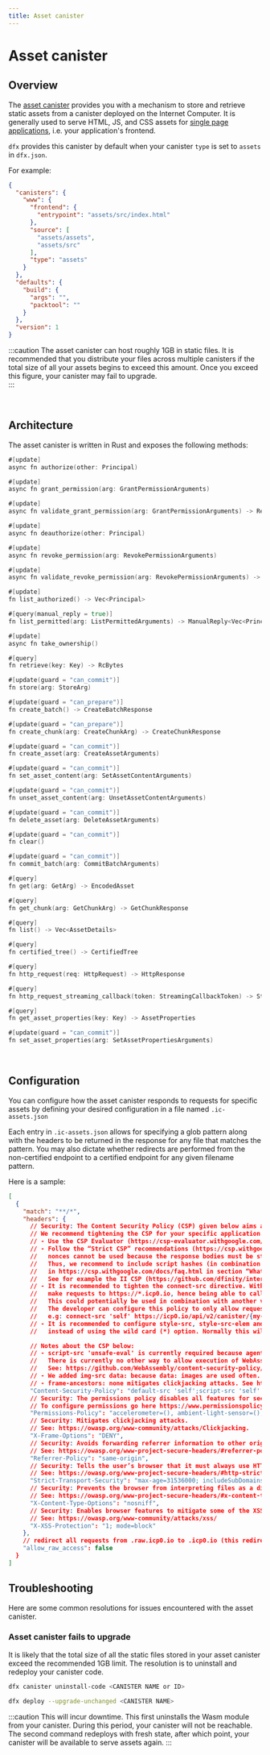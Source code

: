 ```yaml
---
title: Asset canister
---
```


# Asset canister

## Overview

The [asset canister](https://github.com/dfinity/sdk/tree/master/src/canisters/frontend/ic-frontend-canister) provides
you with a mechanism to store and retrieve static assets from a canister deployed on the Internet
Computer. It is generally used to serve HTML, JS, and CSS assets
for [single page applications](https://en.wikipedia.org/wiki/Single-page_application), i.e. your application's frontend.

`dfx` provides this canister by default when your canister `type` is set to `assets` in `dfx.json`.

For example:

```json
{
  "canisters": {
    "www": {
      "frontend": {
        "entrypoint": "assets/src/index.html"
      },
      "source": [
        "assets/assets",
        "assets/src"
      ],
      "type": "assets"
    }
  },
  "defaults": {
    "build": {
      "args": "",
      "packtool": ""
    }
  },
  "version": 1
}
```

:::caution
The asset canister can host roughly 1GB in static files. It is recommended that you distribute your files
across multiple canisters if the total size of all your assets begins to exceed this amount. Once you exceed this
figure, your canister may fail to upgrade.  
:::

<br/>

## Architecture

The asset canister is written in Rust and exposes the following methods:

```go
#[update]
async fn authorize(other: Principal)

#[update]
async fn grant_permission(arg: GrantPermissionArguments)

#[update]
async fn validate_grant_permission(arg: GrantPermissionArguments) -> Result<String, String>

#[update]
async fn deauthorize(other: Principal)

#[update]
async fn revoke_permission(arg: RevokePermissionArguments)

#[update]
async fn validate_revoke_permission(arg: RevokePermissionArguments) -> Result<String, String>

#[update]
fn list_authorized() -> Vec<Principal>

#[query(manual_reply = true)]
fn list_permitted(arg: ListPermittedArguments) -> ManualReply<Vec<Principal>>

#[update]
async fn take_ownership()

#[query]
fn retrieve(key: Key) -> RcBytes

#[update(guard = "can_commit")]
fn store(arg: StoreArg)

#[update(guard = "can_prepare")]
fn create_batch() -> CreateBatchResponse

#[update(guard = "can_prepare")]
fn create_chunk(arg: CreateChunkArg) -> CreateChunkResponse

#[update(guard = "can_commit")]
fn create_asset(arg: CreateAssetArguments)

#[update(guard = "can_commit")]
fn set_asset_content(arg: SetAssetContentArguments)

#[update(guard = "can_commit")]
fn unset_asset_content(arg: UnsetAssetContentArguments)

#[update(guard = "can_commit")]
fn delete_asset(arg: DeleteAssetArguments)

#[update(guard = "can_commit")]
fn clear()

#[update(guard = "can_commit")]
fn commit_batch(arg: CommitBatchArguments)

#[query]
fn get(arg: GetArg) -> EncodedAsset

#[query]
fn get_chunk(arg: GetChunkArg) -> GetChunkResponse

#[query]
fn list() -> Vec<AssetDetails>

#[query]
fn certified_tree() -> CertifiedTree

#[query]
fn http_request(req: HttpRequest) -> HttpResponse

#[query]
fn http_request_streaming_callback(token: StreamingCallbackToken) -> StreamingCallbackHttpResponse

#[query]
fn get_asset_properties(key: Key) -> AssetProperties

#[update(guard = "can_commit")]
fn set_asset_properties(arg: SetAssetPropertiesArguments)
```

<br/>

## Configuration

You can configure how the asset canister responds to requests for specific assets by defining your
desired configuration in a file named `.ic-assets.json`

Each entry in `.ic-assets.json` allows for specifying a glob pattern along with the headers to be returned in
the response for any file that matches the pattern. You may also dictate whether redirects are performed from the
non-certified endpoint to a certified endpoint for any given filename pattern.

Here is a sample:

```json
[
  {
    "match": "**/*",
    "headers": {
      // Security: The Content Security Policy (CSP) given below aims at working with many apps rather than providing maximal security.
      // We recommend tightening the CSP for your specific application. Some recommendations are as follows:
      // - Use the CSP Evaluator (https://csp-evaluator.withgoogle.com/) to validate the CSP you define.
      // - Follow the “Strict CSP” recommendations (https://csp.withgoogle.com/docs/strict-csp.html). However, note that in the context of the mainnet (network=ic),
      //   nonces cannot be used because the response bodies must be static to work well with HTTP asset certification.
      //   Thus, we recommend to include script hashes (in combination with strict-dynamic) in the CSP as described
      //   in https://csp.withgoogle.com/docs/faq.html in section “What if my site is static and I can't add nonces to scripts?”.
      //   See for example the II CSP (https://github.com/dfinity/internet-identity/blob/main/src/internet_identity/src/http.rs).
      // - It is recommended to tighten the connect-src directive. With the current CSP configuration the browser can
      //   make requests to https://*.icp0.io, hence being able to call any canister via https://icp0.io/api/v2/canister/{canister-ID}.
      //   This could potentially be used in combination with another vulnerability (e.g. XSS) to exfiltrate private data.
      //   The developer can configure this policy to only allow requests to their specific canisters,
      //   e.g: connect-src 'self' https://icp0.io/api/v2/canister/{my-canister-ID}, where {my-canister-ID} has the following format: aaaaa-aaaaa-aaaaa-aaaaa-aaa
      // - It is recommended to configure style-src, style-src-elem and font-src directives with the resources your canister is going to use
      //   instead of using the wild card (*) option. Normally this will include 'self' but also other third party styles or fonts resources (e.g: https://fonts.googleapis.com or other CDNs)

      // Notes about the CSP below:
      // - script-src 'unsafe-eval' is currently required because agent-js uses a WebAssembly module for the validation of bls signatures.
      //   There is currently no other way to allow execution of WebAssembly modules with CSP.
      //   See: https://github.com/WebAssembly/content-security-policy/blob/main/proposals/CSP.md.
      // - We added img-src data: because data: images are used often.
      // - frame-ancestors: none mitigates clickjacking attacks. See https://owasp.org/www-community/attacks/Clickjacking.
      "Content-Security-Policy": "default-src 'self';script-src 'self' 'unsafe-eval';connect-src 'self' https://icp0.io https://*.icp0.io;img-src 'self' data:;style-src * 'unsafe-inline';style-src-elem * 'unsafe-inline';font-src *;object-src 'none';base-uri 'self';frame-ancestors 'none';form-action 'self';upgrade-insecure-requests;",
      // Security: The permissions policy disables all features for security reasons. If your site needs such permissions, activate them.
      // To configure permissions go here https://www.permissionspolicy.com/
      "Permissions-Policy": "accelerometer=(), ambient-light-sensor=(), autoplay=(), battery=(), camera=(), cross-origin-isolated=(), display-capture=(), document-domain=(), encrypted-media=(), execution-while-not-rendered=(), execution-while-out-of-viewport=(), fullscreen=(), geolocation=(), gyroscope=(), keyboard-map=(), magnetometer=(), microphone=(), midi=(), navigation-override=(), payment=(), picture-in-picture=(), publickey-credentials-get=(), screen-wake-lock=(), sync-xhr=(), usb=(), web-share=(), xr-spatial-tracking=(), clipboard-read=(), clipboard-write=(), gamepad=(), speaker-selection=(), conversion-measurement=(), focus-without-user-activation=(), hid=(), idle-detection=(), interest-cohort=(), serial=(), sync-script=(), trust-token-redemption=(), window-placement=(), vertical-scroll=()",
      // Security: Mitigates clickjacking attacks.
      // See: https://owasp.org/www-community/attacks/Clickjacking.
      "X-Frame-Options": "DENY",
      // Security: Avoids forwarding referrer information to other origins.
      // See: https://owasp.org/www-project-secure-headers/#referrer-policy.
      "Referrer-Policy": "same-origin",
      // Security: Tells the user’s browser that it must always use HTTPS with your site.
      // See: https://owasp.org/www-project-secure-headers/#http-strict-transport-security
      "Strict-Transport-Security": "max-age=31536000; includeSubDomains",
      // Security: Prevents the browser from interpreting files as a different MIME type to what is specified in the Content-Type header.
      // See: https://owasp.org/www-project-secure-headers/#x-content-type-options
      "X-Content-Type-Options": "nosniff",
      // Security: Enables browser features to mitigate some of the XSS attacks. Note that it has to be in mode=block.
      // See: https://owasp.org/www-community/attacks/xss/
      "X-XSS-Protection": "1; mode=block"
    },
    // redirect all requests from .raw.icp0.io to .icp0.io (this redirection is the default)
    "allow_raw_access": false
  }
]
```

## Troubleshooting

Here are some common resolutions for issues encountered with the asset canister.

### Asset canister fails to upgrade

It is likely that the total size of all the static files stored in your asset canister exceed the
recommended 1GB limit. The resolution is to uninstall and redeploy your canister code.

```bash
dfx canister uninstall-code <CANISTER NAME or ID>
```

```bash
dfx deploy --upgrade-unchanged <CANISTER NAME>
```

:::caution
This will incur downtime. This first uninstalls the Wasm module from your canister. During this period, your canister
will not be reachable. The second command redeploys with fresh state, after which point, your canister will be available
to serve assets again.
:::